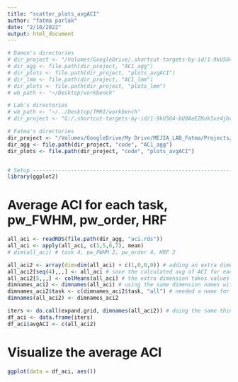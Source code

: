 ```yaml
---
title: "scatter_plots_avgACI"
author: "fatma parlak"
date: "2/10/2022"
output: html_document
---
```


```r
# Damon's directories
# dir_project <- "/Volumes/GoogleDrive/.shortcut-targets-by-id/1-9kU5O4-bU0AeEZKukSvz4jbvolppJGG/ddpham/Prewhitening-Paper" # Damon's personal
# dir_agg <- file.path(dir_project, "AC1_agg")
# dir_plots <- file.path(dir_project, "plots_avgACI")
# dir_lmm <- file.path(dir_project, "AC1_lmm")
# dir_plots <- file.path(dir_project, "plots_lmm")
# wb_path <- "~/Desktop/workbench" 

# Lab's directories
# wb_path <- "~/../Desktop/fMRI/workbench" 
# dir_project <- "G:/.shortcut-targets-by-id/1-9kU5O4-bU0AeEZKukSvz4jbvolppJGG/ddpham/Prewhitening-Paper"

# Fatma's directories
dir_project <- "/Volumes/GoogleDrive/My Drive/MEJIA_LAB_Fatma/Projects/Prewhitening_Paper"
dir_agg <- file.path(dir_project, "code", "AC1_agg") 
dir_plots <- file.path(dir_project, "code", "plots_avgACI")


# Setup ---------------------------------------------------------------------------------
library(ggplot2)
```

# Average ACI for each task, pw_FWHM, pw_order, HRF

```r
all_aci <- readRDS(file.path(dir_agg, "aci.rds"))
all_aci <- apply(all_aci, c(1,5,6,7), mean)
# dim(all_aci) # task 4, pw_FWHM 2, pw_order 4, HRF 2

all_aci2 <- array(dim=dim(all_aci) + c(1,0,0,0)) # adding an extra dimension to task
all_aci2[seq(4),,,] <- all_aci # save the calculated avg of ACI for each task from all_aci except the extra dimension
all_aci2[5,,,] <- colMeans(all_aci) # the extra dimension takes values of averaged values all tasks
dimnames_aci2 <- dimnames(all_aci) # using the same dimension names with the all_aci
dimnames_aci2$task <- c(dimnames_aci2$task, "all") # needed a name for the extra dimension 
dimnames(all_aci2) <- dimnames_aci2

iters <- do.call(expand.grid, dimnames(all_aci2)) # doing the same thing with the previously written code but shorter
df_aci <- data.frame(iters)
df_aci$avgACI <- c(all_aci2)

```


# Visualize the average ACI 
```r
ggplot(data = df_aci, aes())




```
